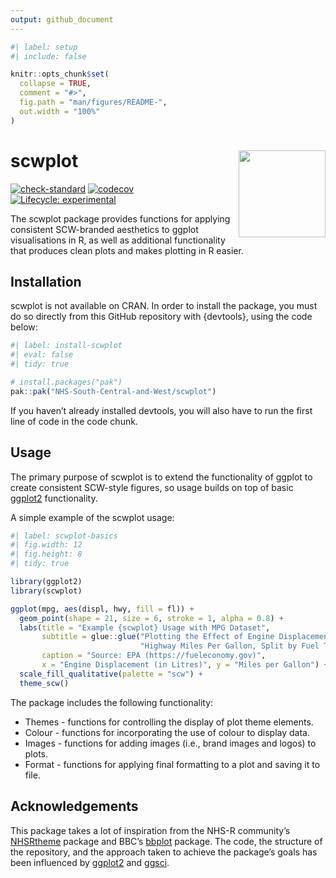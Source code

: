 ```yaml
---
output: github_document
---
```


<!-- README.md is generated from README.Rmd. Please edit that file -->

```r
#| label: setup
#| include: false

knitr::opts_chunk$set(
  collapse = TRUE,
  comment = "#>",
  fig.path = "man/figures/README-",
  out.width = "100%"
)
```

# scwplot <a href="https://nhs-south-central-and-west.github.io/scwplot/"><img src="man/figures/logo.png" align="right" height="139" /></a>

<!-- badges: start -->
[![check-standard](https://github.com/NHS-South-Central-and-West/scwplot/actions/workflows/check-standard.yaml/badge.svg)](https://github.com/NHS-South-Central-and-West/scwplot/actions/workflows/check-standard.yaml)
[![codecov](https://codecov.io/gh/NHS-South-Central-and-West/scwplot/branch/main/graph/badge.svg?token=00PF3Y2TDL)](https://codecov.io/gh/NHS-South-Central-and-West/scwplot)
[![Lifecycle: experimental](https://img.shields.io/badge/lifecycle-experimental-orange.svg)](https://lifecycle.r-lib.org/articles/stages.html#experimental)
<!-- badges: end -->

The scwplot package provides functions for applying consistent SCW-branded aesthetics to ggplot visualisations in R, as well as additional functionality that produces clean plots and makes plotting in R easier.

## Installation

scwplot is not available on CRAN. In order to install the package, you must do so directly from this GitHub repository with {devtools}, using the code below:

```r
#| label: install-scwplot
#| eval: false
#| tidy: true

# install.packages("pak")
pak::pak("NHS-South-Central-and-West/scwplot")
```

If you haven't already installed devtools, you will also have to run the first line of code in the code chunk.

## Usage

The primary purpose of scwplot is to extend the functionality of ggplot to create consistent SCW-style figures, so usage builds on top of basic [ggplot2](https://ggplot2.tidyverse.org/) functionality.

A simple example of the scwplot usage:

```r
#| label: scwplot-basics
#| fig.width: 12
#| fig.height: 8
#| tidy: true

library(ggplot2)
library(scwplot)

ggplot(mpg, aes(displ, hwy, fill = fl)) + 
  geom_point(shape = 21, size = 6, stroke = 1, alpha = 0.8) +
  labs(title = "Example {scwplot} Usage with MPG Dataset",
       subtitle = glue::glue("Plotting the Effect of Engine Displacement on ",
                             "Highway Miles Per Gallon, Split by Fuel Type"),
       caption = "Source: EPA (https://fueleconomy.gov)",
       x = "Engine Displacement (in Litres)", y = "Miles per Gallon") +
  scale_fill_qualitative(palette = "scw") +
  theme_scw() 

```

The package includes the following functionality:

- Themes - functions for controlling the display of plot theme elements.
- Colour - functions for incorporating the use of colour to display data.
- Images - functions for adding images (i.e., brand images and logos) to plots.
- Format - functions for applying final formatting to a plot and saving it to file.


## Acknowledgements

This package takes a lot of inspiration from the NHS-R community's [NHSRtheme](https://github.com/nhs-r-community/NHSRtheme) package and BBC's [bbplot](https://github.com/bbc/bbplot) package. The code, the structure of the repository, and the approach taken to achieve the package's goals has been influenced by [ggplot2](https://ggplot2.tidyverse.org/) and [ggsci](https://nanx.me/ggsci/).

